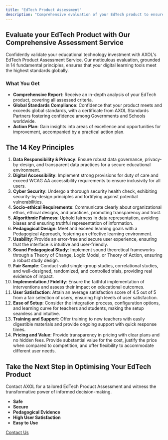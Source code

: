 ```yaml
---
title: "EdTech Product Assessment"
description: "Comprehensive evaluation of your EdTech product to ensure data integrity, user satisfaction, and global standards compliance."
---
```


## Evaluate your EdTech Product with Our Comprehensive Assessment Service

Confidently validate your educational technology investment with AXOL's EdTech Product Assessment Service. Our meticulous evaluation, grounded in 14 fundamental principles, ensures that your digital learning tools meet the highest standards globally.

### What You Get

- **Comprehensive Report**: Receive an in-depth analysis of your EdTech product, covering all assessed criteria.
- **Global Standards Compliance**: Confidence that your product meets and exceeds global standards, with a certificate from AXOL Standards Partners fostering confidence among Governments and Schools worldwide.
- **Action Plan**: Gain insights into areas of excellence and opportunities for improvement, accompanied by a practical action plan.

## The 14 Key Principles

1. **Data Responsibility & Privacy**: Ensure robust data governance, privacy-by-design, and transparent data practices for a secure educational environment.
2. **Digital Accessibility**: Implement strong provisions for duty of care and exceed WCAG AA accessibility requirements to ensure inclusivity for all users.
3. **Cyber Security**: Undergo a thorough security health check, exhibiting security-by-design principles and fortifying against potential vulnerabilities.
4. **Socio-ethical Requirements**: Communicate clearly about organizational ethos, ethical designs, and practices, promoting transparency and trust.
5. **Algorithmic Fairness**: Uphold fairness in data representation, avoiding biases and ensuring truthful representation of information.
6. **Pedagogical Design**: Meet and exceed learning goals with a Pedagogical Approach, fostering an effective learning environment.
7. **Usability**: Provide an error-free and secure user experience, ensuring that the interface is intuitive and user-friendly.
8. **Sound Pedagogical Study**: Implement sound theoretical frameworks through a Theory of Change, Logic Model, or Theory of Action, ensuring a robust study design.
9. **Fair Sample**: Conduct valid single-group studies, correlational studies, and well-designed, randomized, and controlled trials, providing real evidence of impact.
10. **Implementation / Fidelity**: Ensure the faithful implementation of interventions and assess their impact on educational outcomes.
11. **User Satisfaction**: Attain an average satisfaction score of 4.5 out of 5 from a fair selection of users, ensuring high levels of user satisfaction.
12. **Ease of Setup**: Consider the integration process, configuration options, and learning curve for teachers and students, making the setup seamless and intuitive.
13. **Training and Support**: Offer training to new teachers with easily digestible materials and provide ongoing support with quick response times.
14. **Pricing and Value**: Provide transparency in pricing with clear plans and no hidden fees. Provide substantial value for the cost, justify the price when compared to competition, and offer flexibility to accommodate different user needs.

## Take the Next Step in Optimising Your EdTech Product

Contact AXOL for a tailored EdTech Product Assessment and witness the transformative power of informed decision-making.

- **Safe**
- **Secure**
- **Pedagogical Evidence**
- **High User Satisfaction**
- **Easy to Use**

[Contact Us](/contact)

